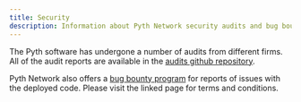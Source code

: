 ```yaml
---
title: Security
description: Information about Pyth Network security audits and bug bounty program.
---
```


The Pyth software has undergone a number of audits from different firms.
All of the audit reports are available in the [audits github repository](https://github.com/pyth-network/audit-reports).

Pyth Network also offers a [bug bounty program](https://pyth.network/bounty) for reports of issues with the deployed code.
Please visit the linked page for terms and conditions.
